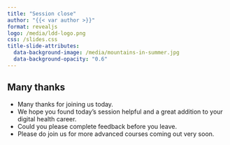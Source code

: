 ```yaml
---
title: "Session close"
author: "{{< var author >}}"
format: revealjs
logo: /media/ldd-logo.png
css: /slides.css
title-slide-attributes:
  data-background-image: /media/mountains-in-summer.jpg
  data-background-opacity: "0.6"
---
```


## Many thanks {background-image="/media/feedback.jpg" background-opacity="0.3"}

- Many thanks for joining us today.
- We hope you found today's session helpful and a great addition to your digital health career.
- Could you please complete feedback before you leave.
- Please do join us for more advanced courses coming out very soon.
